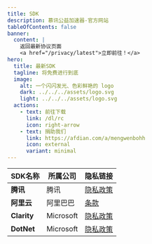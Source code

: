 ```yaml
---
title: SDK
description: 慕讯公益加速器-官方网站
tableOfContents: false
banner:
  content: |
    返回最新协议页面
    <a href="/privacy/latest">立即前往！</a>
hero:
  title: 最新SDK
  tagline: 将免费进行到底
  image:
    alt: 一个闪闪发光、色彩鲜艳的 logo
    dark: ../../../assets/logo.svg
    light: ../../../assets/logo.svg
  actions:
    - text: 前往下载
      link: /dl/rc
      icon: right-arrow
    - text: 捐助我们
      link: https://afdian.com/a/mengwenbohh
      icon: external
      variant: minimal
---
```


| SDK名称              | 所属公司     | 隐私链接                          |
|---------------------|-------------|-----------------------------------|
| **腾讯**             | 腾讯        |[隐私政策](https://privacy.qq.com)|
| **阿里云**           | 阿里巴巴     |[条款](https://terms.aliyun.com)|
| **Clarity**         | Microsoft   |[隐私政策](https://www.microsoft.com/privacy/privacystatement)|
| **DotNet**          | Microsoft   |[隐私政策](https://www.microsoft.com/privacy/privacystatement)|